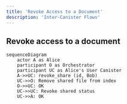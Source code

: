 ```yaml
---
title: 'Revoke Access to a Document'
description: 'Inter-Canister Flows'
---
```

## Revoke access to a document

```mermaid
sequenceDiagram
    actor A as Alice
    participant O as Orchestrator
    participant UC as Alice's User Canister
    A->>UC: revoke_share (id, Bob)
    UC->>O: Remove shared file from index
    O->>UC: OK
    UC->>UC: Revoke shared status
    UC->>A: OK

```
